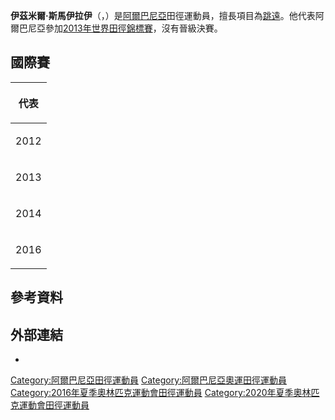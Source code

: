 {{Infobox sportsperson
| name                      = 伊茲米爾·斯馬伊拉伊
| nationality               = {{ALB}}
| national_team             = {{ALB}}
| ethnicity                 = 
| hometown                  = 
| citizenship               = 
| birth_date = {{birth date and age|1993|3|29|df=yes}}
| birth_place               = {{ALB}}[[斯庫台|斯庫台]]
| residence                 = {{ALB}}
| years_active              = 2011 -
| height = {{height|m=1.90|precision=0}}<ref name="eurosport.com">{{cite web|title=Izmir Smailaj|url=https://www.eurosport.com/athletics/izmir-smajlaj_prs365612/person.shtml|work=eurosport.com|access-date=9 May 2021}}</ref>
| weight = {{convert|80|kg|0}}<ref name="eurosport.com"/>
| country                   = {{ALB}}
| sport                     = 田徑
| event                     = 三級跳遠、跳遠、短跑
| club = K.S TIRONA
| coach = Gjergj Ruli
| regionals                 = 
{{ubl
|'''2011年歐洲田徑Team錦標賽（Third League）'''：三級跳遠第六名
|'''2014年歐洲田徑Team錦標賽（Third League）'''：跳遠第二名
|'''2014年歐洲田徑Team錦標賽（Third League）'''：三級跳遠第六名
|'''2015年歐洲田徑Team錦標賽（Third League）'''：跳遠第二名
|'''2015年歐洲田徑Team錦標賽（Third League）'''：三級跳遠第五名
|'''2016年歐洲田徑錦標賽'''：跳遠第九名
|'''2017年歐洲室內田徑錦標賽'''：跳遠第一名
}}
| nationals                 = 
| olympics                  = 
| paralympics               = 
| highestranking            = 
| pb                        = 
{{ubl
|'''三級跳遠'''：16.30公尺（W：-0.2） （2016年 '''全國紀錄'''）
|'''跳遠'''：8.08公尺 （2017年 '''全國紀錄'''）
|'''60公尺'''：7.13秒 （2014年）
}}
| medaltemplates            = 
{{MedalCountry|{{ALB}}}}
{{MedalSport |男子田徑}}
{{MedalCompetition|歐洲田徑Team錦標賽（Third League）}}
{{MedalSilver|2014年喬治亞Tbilisi|跳遠}}
{{MedalSilver|2015年亞塞拜然巴庫|跳遠}}
{{MedalCompetition|歐洲室內田徑錦標賽}}
{{MedalGold|2017年塞爾維亞貝爾格勒|跳遠}}
| show-medals               = 
| module3                   = 
| updated                   = 2016年10月12日
}}
'''伊茲米爾·斯馬伊拉伊'''（{{lang-en|'''Izmir Smajlaj'''}}，{{bd|1993年|3月29日||}}）是[[阿爾巴尼亞|阿爾巴尼亞]]田徑運動員，擅長項目為[[跳遠|跳遠]]。他代表阿爾巴尼亞參加[[2013年世界田徑錦標賽|2013年世界田徑錦標賽]]，沒有晉級決賽。

==國際賽==
{| {{AchievementTable|Event=yes}}
|-
!colspan="6"|代表{{ALB}}
|-
|2012
|[[2012年世界青年田徑錦標賽|世界青年錦標賽]]
|[[巴塞隆納|巴塞隆納]]
| –
|跳遠
|NM
|-
|2013
|[[2013年世界田徑錦標賽|世界錦標賽]]
|[[莫斯科|莫斯科]]
|第24名 (q)
|跳遠
|7.55公尺
|-
|2014
|[[2014年歐洲田徑錦標賽|歐洲錦標賽]]
|[[蘇黎世|蘇黎世]]
|第22名(q)
|跳遠
|7.56公尺
|-
|rowspan=2|2016
|[[2016年歐洲田徑錦標賽|歐洲錦標賽]]
|[[阿姆斯特丹|阿姆斯特丹]]
|第9名
|跳遠
|7.75公尺
|-
|[[2016年夏季奧林匹克運動會田徑比賽|奧運]]
|[[里約熱內盧|里約熱內盧]]
|第21名(q)
|跳遠
|7.72公尺
|}

==參考資料==
{{Reflist}}

== 外部連結 ==
*{{IAAF name|274244}}

{{DEFAULTSORT:Smajlaj, Izmir}}
[[Category:阿爾巴尼亞田徑運動員|Category:阿爾巴尼亞田徑運動員]]
[[Category:阿爾巴尼亞奧運田徑運動員|Category:阿爾巴尼亞奧運田徑運動員]]
[[Category:2016年夏季奧林匹克運動會田徑運動員|Category:2016年夏季奧林匹克運動會田徑運動員]]
[[Category:2020年夏季奧林匹克運動會田徑運動員|Category:2020年夏季奧林匹克運動會田徑運動員]]